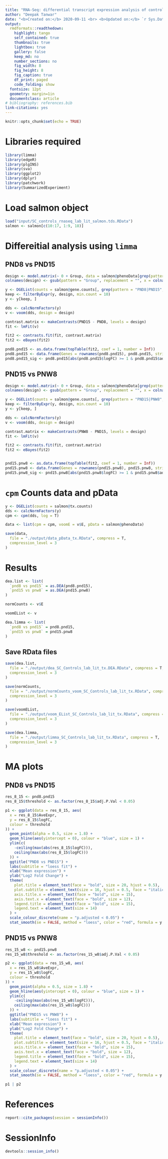 ```yaml
---
title: "RNA-Seq: differential transcript expression analysis of controls (lab + literature)"
author: "Deepak Tanwar"
date: "<b>Created on:</b> 2020-09-11 <br> <b>Updated on:</b> `r Sys.Date()`"
output:
  rmdformats::readthedown:
    highlight: tango
    self_contained: true
    thumbnails: true
    lightbox: true
    gallery: false
    keep_md: no
    number_sections: no
    fig_width: 8
    fig_height: 8
    fig_caption: true
    df_print: paged
    code_folding: show
  fontsize: 12pt
  geometry: margin=1in
  documentclass: article
# bibliography: references.bib
link-citations: yes
---
```


```r
knitr::opts_chunk$set(echo = TRUE)
```

# Libraries required

```r
library(limma)
library(edgeR)
library(plgINS)
library(sva)
library(ggplot2)
library(dplyr)
library(patchwork)
library(SummarizedExperiment)
```

# Load salmon object
```r
load("input/SC_controls_rnaseq_lab_lit_salmon.tds.RData")
salmon <- salmon[c(10:17, 1:9, 18)]
```

# Differeitial analysis using `limma`

## PND8 vs PND15
```r
design <- model.matrix(~ 0 + Group, data = salmon@phenoData[grep(pattern = "PND8|PND15", x = salmon@phenoData$Group), ])
colnames(design) <- gsub(pattern = "Group", replacement = "", x = colnames(design))

y <- DGEList(counts = salmon@gene.counts[, grep(pattern = "PND8|PND15", x = colnames(salmon@gene.counts))])
keep <- filterByExpr(y, design, min.count = 10)
y <- y[keep, ]

dds <- calcNormFactors(y)
v <- voom(dds, design = design)

contrast.matrix <- makeContrasts(PND15 - PND8, levels = design)
fit <- lmFit(v)

fit2 <- contrasts.fit(fit, contrast.matrix)
fit2 <- eBayes(fit2)

pnd8.pnd15 <- as.data.frame(topTable(fit2, coef = 1, number = Inf))
pnd8.pnd15 <- data.frame(Genes = rownames(pnd8.pnd15), pnd8.pnd15, stringsAsFactors = F)
pnd8.pnd15_sig <- pnd8.pnd15[abs(pnd8.pnd15$logFC) >= 1 & pnd8.pnd15$adj.P.Val <= 0.05, ]
```

## PND15 vs PNW8
```r
design <- model.matrix(~ 0 + Group, data = salmon@phenoData[grep(pattern = "PND15|PNW8", x = salmon@phenoData$Group), ])
colnames(design) <- gsub(pattern = "Group", replacement = "", x = colnames(design))

y <- DGEList(counts = salmon@gene.counts[, grep(pattern = "PND15|PNW8", x = colnames(salmon@gene.counts))])
keep <- filterByExpr(y, design, min.count = 10)
y <- y[keep, ]

dds <- calcNormFactors(y)
v <- voom(dds, design = design)

contrast.matrix <- makeContrasts(PNW8 - PND15, levels = design)
fit <- lmFit(v)

fit2 <- contrasts.fit(fit, contrast.matrix)
fit2 <- eBayes(fit2)


pnd15.pnw8 <- as.data.frame(topTable(fit2, coef = 1, number = Inf))
pnd15.pnw8 <- data.frame(Genes = rownames(pnd15.pnw8), pnd15.pnw8, stringsAsFactors = F)
pnd15.pnw8_sig <- pnd15.pnw8[abs(pnd15.pnw8$logFC) >= 1 & pnd15.pnw8$adj.P.Val <= 0.05, ]
```

# `cpm` Counts data and pData

```r
y <- DGEList(counts = salmon@tx.counts)
dds <- calcNormFactors(y)
cpm <- cpm(dds, log = T)

data <- list(cpm = cpm, voomE = v$E, pData = salmon@phenoData)

save(data,
  file = "./output/data_pData_tx.RData", compress = T,
  compression_level = 3
)
```

# Results
```r
dea.list <- list(
  `pnd8 vs pnd15` = as.DEA(pnd8.pnd15),
  `pnd15 vs pnw8` = as.DEA(pnd15.pnw8)
)

normCounts <- v$E

voomEList <- v

dea.limma <- list(
  `pnd8 vs pnd15` = pnd8.pnd15,
  `pnd15 vs pnw8` = pnd15.pnw8
)
```



## Save RData files
```r
save(dea.list,
  file = "./output/dea_SC_Controls_lab_lit_tx.DEA.RData", compress = T,
  compression_level = 3
)

save(normCounts,
  file = "./output/normCounts_voom_SC_Controls_lab_lit_tx.RData", compress = T,
  compression_level = 3
)

save(voomEList,
  file = "./output/voom_EList_SC_Controls_lab_lit_tx.RData", compress = T,
  compression_level = 3
)

save(dea.limma,
  file = "./output/limma_SC_Controls_lab_lit_tx.RData", compress = T,
  compression_level = 3
)
```


# MA plots
## PND8 vs PND15
```r
res_8_15 <- pnd8.pnd15
res_8_15$threshold <- as.factor(res_8_15$adj.P.Val < 0.05)

p1 <- ggplot(data = res_8_15, aes(
  x = res_8_15$AveExpr,
  y = res_8_15$logFC,
  colour = threshold
)) +
  geom_point(alpha = 0.5, size = 1.8) +
  geom_hline(aes(yintercept = 0), colour = "blue", size = 1) +
  ylim(c(
    -ceiling(max(abs(res_8_15$logFC))),
    ceiling(max(abs(res_8_15$logFC)))
  )) +
  ggtitle("PND8 vs PND15") +
  labs(subtitle = "loess fit") +
  xlab("Mean expression") +
  ylab("Log2 Fold Change") +
  theme(
    plot.title = element_text(face = "bold", size = 20, hjust = 0.5),
    plot.subtitle = element_text(size = 16, hjust = 0.5, face = "italic", color = "blue"),
    axis.title.x = element_text(face = "bold", size = 15),
    axis.text.x = element_text(face = "bold", size = 12),
    legend.title = element_text(face = "bold", size = 15),
    legend.text = element_text(size = 14)
  ) +
  scale_colour_discrete(name = "p.adjusted < 0.05") +
  stat_smooth(se = FALSE, method = "loess", color = "red", formula = y ~ x, size = 1)
```

## PND15 vs PNW8
```r
res_15_w8 <- pnd15.pnw8
res_15_w8$threshold <- as.factor(res_15_w8$adj.P.Val < 0.05)

p2 <- ggplot(data = res_15_w8, aes(
  x = res_15_w8$AveExpr,
  y = res_15_w8$logFC,
  colour = threshold
)) +
  geom_point(alpha = 0.5, size = 1.8) +
  geom_hline(aes(yintercept = 0), colour = "blue", size = 1) +
  ylim(c(
    -ceiling(max(abs(res_15_w8$logFC))),
    ceiling(max(abs(res_15_w8$logFC)))
  )) +
  ggtitle("PND15 vs PNW8") +
  labs(subtitle = "loess fit") +
  xlab("Mean expression") +
  ylab("Log2 Fold Change") +
  theme(
    plot.title = element_text(face = "bold", size = 20, hjust = 0.5),
    plot.subtitle = element_text(size = 16, hjust = 0.5, face = "italic", color = "blue"),
    axis.title.x = element_text(face = "bold", size = 15),
    axis.text.x = element_text(face = "bold", size = 12),
    legend.title = element_text(face = "bold", size = 15),
    legend.text = element_text(size = 14)
  ) +
  scale_colour_discrete(name = "p.adjusted < 0.05") +
  stat_smooth(se = FALSE, method = "loess", color = "red", formula = y ~ x, size = 1)
```

```r
p1 | p2
```


# References
```r
report::cite_packages(session = sessionInfo())
```


# SessionInfo
```r
devtools::session_info()
```
